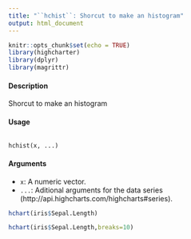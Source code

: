 ```yaml
---
title: "``hchist``: Shorcut to make an histogram"
output: html_document
---
```


```r
knitr::opts_chunk$set(echo = TRUE)
library(highcharter)
library(dplyr)
library(magrittr)
```

#### Description 

Shorcut to make an histogram

#### Usage
<pre><code>
hchist(x, ...)
</code></pre>

#### Arguments 

* ``x``: A numeric vector.
* ``...``: Aditional arguments for the data series (http://api.highcharts.com/highcharts#series).

```r
hchart(iris$Sepal.Length)
```

```r
hchart(iris$Sepal.Length,breaks=10)
```
